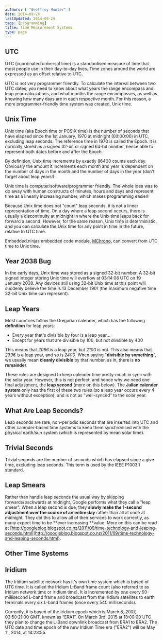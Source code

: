 ```yaml
---
authors: [ "Geoffrey Hunter" ]
date: 2014-09-24
lastUpdated: 2014-09-24
tags: [programming]
title: Time Measurement Systems
type: page
---
```


## UTC

UTC (coordinated universal time) is a standardised measure of time that most people use in their day-to-day lives. Time zones around the world are expressed as an offset relative to UTC.

UTC is not very programmer friendly. To calculate the interval between two UTC dates, you need to know about what years the range encompass and leap year calculations, and what months the range encompasses, as well as knowing how many days are in each respective month. For this reason, a more programmer-friendly time system was created, Unix time.

## Unix Time

Unix time (aka Epoch time or POSIX time) is the number of seconds that have elapsed since the 1st January, 1970 at midnight (00:00:00) in UTC, excluding leap seconds. The reference time in 1970 is called the Epoch. It is normally stored as a signed 32-bit  or signed 64-bit number, hence able to represent both dates before and after the Epoch.

By definition, Unix time increments by exactly 86400 counts each day. Obviously the amount it increments each month and year is dependent on the number of days in the month and the number of days in the year (don't forget about leap years!).

Unix time is computer/software/programmer friendly. The whole idea was to do away with human constructs of minutes, hours and days and represent time as a linearly increasing number, which makes programming easier!

Because Unix time does not "count" leap seconds, it is not a linear representation of time. On a day where a leap second occurs, there is usually a discontinuity at midnight in where the Unix time leaps back for forward a second. However, for the same reason, Unix time is deterministic, and you can calculate the Unix time for any point in time in the future, relative to UTC time.

Embedded.ninjas embedded code module, [MChrono](https://github.com/gbmhunter/MChrono), can convert from UTC time to Unix time.

## Year 2038 Bug

In the early days, Unix time was stored as a signed 32-bit number. A 32-bit signed integer storing Unix time will overflow at 03:14:08 UTC on 19 January 2038. Any devices still using 32-bit Unix time at this point will suddenly believe the time is 13 December 1901 (the maximum negative time 32-bit Unix time can represent).

## Leap Years

Most countries follow the Gregorian calender, which has the following **definition** for leap years:

* Every year that's divisible by four is a leap year...
* Except for years that are divisible by 100, but not divisible by 400

This means that _2096_ is a leap year, but _2100_ is not. This also means that _2396_ is a leap year, and so is _2400_. When saying "**divisible by something**", we usually mean **cleanly divisible** by that number, as in, there is **no remainder**. 

These rules are designed to keep calender time pretty-much in sync with the solar year. However, this is not perfect, and hence why we need one final adjustment, the **leap second** (more on this below). The **Julian calender system** only has the first of these two rules (so a leap year occurs every 4 years without exception), and is not as "well-synced" to the solar year.

## What Are Leap Seconds?

Leap seconds are rare, non-periodic seconds that are inserted into UTC and other calender-based time systems to keep them synchronised with the physical earth/sun system (which is represented by mean solar time).

## Trivial Seconds

Trivial seconds are the number of seconds which has elapsed since a give time, excluding leap seconds. This term is used by the IEEE P1003.1 standard.

## Leap Smears

Rather than handle leap seconds the usual way by skipping forwards/backwards at midnight, Google performs what they call a "leap smear". When a leap second is due, they **slowly make the 1-second adjustment over the course of an entire day** rather than all at once at midnight. They did this to allow all of their services to work correctly, as many expect time to be **ever increasing **value. More on this can be read at [http://googleblog.blogspot.co.nz/2011/09/time-technology-and-leaping-seconds.html](http://googleblog.blogspot.co.nz/2011/09/time-technology-and-leaping-seconds.html).

## Other Time Systems

## Iridium

The Iridium satellite network has it's own time system which is based of UTC time. It is called the Iridium L-Band frame count (also referred to as Iridium network time or Iridium time). It is incremented by one every 90-millisecond L-band frame and broadcast from the Iridium satellites to earth terminals every six L-band frames (once every 540 milliseconds). 

Currently, it is based of the Iridium epoch which is March 8, 2007, 03:50:21.00 GMT, known as “ERA1”. On March 3rd, 2015 at 18:00:00 UTC they plan to change the L-Band downlink broadcast from ERA1 to ERA2. The UTC date and time epoch of the new Iridium Time era ("ERA2") will be May 11, 2014, at 14:23:55.
